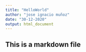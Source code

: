 ---
title: "HelloWorld"
author: "jose ignacio muñoz"
date: "30-12-2020"
output: html_document
---
## This is a markdown file